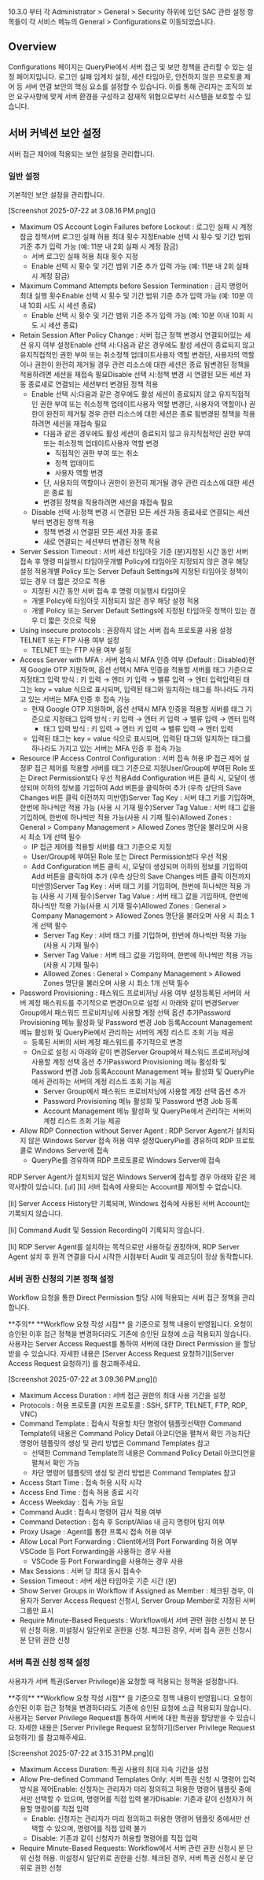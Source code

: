 
<Callout type="info">
10.3.0 부터 각 Administrator &gt; General &gt; Security 하위에 있던 SAC 관련 설정 항목들이 각 서비스 메뉴의 General &gt; Configurations로 이동되었습니다. 
</Callout>

## Overview
Configurations 페이지는 QueryPie에서 서버 접근 및 보안 정책을 관리할 수 있는 설정 페이지입니다. 로그인 실패 임계치 설정, 세션 타임아웃, 안전하지 않은 프로토콜 제어 등 서버 연결 보안의 핵심 요소를 설정할 수 있습니다. 이를 통해 관리자는 조직의 보안 요구사항에 맞게 서버 환경을 구성하고 잠재적 위협으로부터 시스템을 보호할 수 있습니다.

## 서버 커넥션 보안 설정
서버 접근 제어에 적용되는 보안 설정을 관리합니다.

### 일반 설정
기본적인 보안 설정을 관리합니다.

<p align="center">
<div>[Screenshot 2025-07-22 at 3.08.16 PM.png]()</div>
</p>

* Maximum OS Account Login Failures before Lockout : 로그인 실패 시 계정 잠금 정책서버 로그인 실패 허용 최대 횟수 지정Enable 선택 시 횟수 및 기간 범위 기준 추가 입력 가능 (예: 11분 내 2회 실패 시 계정 잠금)
  * 서버 로그인 실패 허용 최대 횟수 지정
  * Enable 선택 시 횟수 및 기간 범위 기준 추가 입력 가능 (예: 11분 내 2회 실패 시 계정 잠금)
* Maximum Command Attempts before Session Termination : 금지 명령어 최대 실행 횟수Enable 선택 시 횟수 및 기간 범위 기준 추가 입력 가능 (예: 10분 이내 10회 시도 시 세션 종료)
  * Enable 선택 시 횟수 및 기간 범위 기준 추가 입력 가능 (예: 10분 이내 10회 시도 시 세션 종료)
* Retain Session After Policy Change : 서버 접근 정책 변경시 연결되어있는 세션 유지 여부 설정Enable 선택 시:다음과 같은 경우에도 활성 세션이 종료되지 않고 유지직접적인 권한 부여 또는 취소정책 업데이트사용자 역할 변경단, 사용자의 역할이나 권한이 완전히 제거될 경우 관련 리소스에 대한 세션은 종료 됨변경된 정책을 적용하려면 세션을 재접속 필요Disable 선택 시:정책 변경 시 연결된 모든 세션 자동 종료새로 연결되는 세션부터 변경된 정책 적용
  * Enable 선택 시:다음과 같은 경우에도 활성 세션이 종료되지 않고 유지직접적인 권한 부여 또는 취소정책 업데이트사용자 역할 변경단, 사용자의 역할이나 권한이 완전히 제거될 경우 관련 리소스에 대한 세션은 종료 됨변경된 정책을 적용하려면 세션을 재접속 필요
    * 다음과 같은 경우에도 활성 세션이 종료되지 않고 유지직접적인 권한 부여 또는 취소정책 업데이트사용자 역할 변경
      * 직접적인 권한 부여 또는 취소
      * 정책 업데이트
      * 사용자 역할 변경
    * 단, 사용자의 역할이나 권한이 완전히 제거될 경우 관련 리소스에 대한 세션은 종료 됨
    * 변경된 정책을 적용하려면 세션을 재접속 필요
  * Disable 선택 시:정책 변경 시 연결된 모든 세션 자동 종료새로 연결되는 세션부터 변경된 정책 적용
    * 정책 변경 시 연결된 모든 세션 자동 종료
    * 새로 연결되는 세션부터 변경된 정책 적용
* Server Session Timeout : 서버 세션 타임아웃 기준 (분)지정된 시간 동안 서버 접속 후 명령 미실행시 타임아웃개별 Policy에 타임아웃 지정되지 않은 경우 해당 설정 적용개별 Policy 또는 Server Default Settings에 지정된 타임아웃 정책이 있는 경우 더 짧은 것으로 적용
  * 지정된 시간 동안 서버 접속 후 명령 미실행시 타임아웃
  * 개별 Policy에 타임아웃 지정되지 않은 경우 해당 설정 적용
  * 개별 Policy 또는 Server Default Settings에 지정된 타임아웃 정책이 있는 경우 더 짧은 것으로 적용
* Using insecure protocols : 권장하지 않는 서버 접속 프로토콜 사용 설정TELNET 또는 FTP 사용 여부 설정
  * TELNET 또는 FTP 사용 여부 설정
* Access Server with MFA : 서버 접속시 MFA 인증 여부 (Default : Disabled)현재 Google OTP 지원하며, 옵션 선택시 MFA 인증을 적용할 서버를 태그 기준으로 지정태그 입력 방식 : 키 입력 → 엔터 키 입력 → 밸류 입력 → 엔터 입력입력된 태그는 key = value 식으로 표시되며, 입력된 태그와 일치하는 태그를 하나라도 가지고 있는 서버는 MFA 인증 후 접속 가능
  * 현재 Google OTP 지원하며, 옵션 선택시 MFA 인증을 적용할 서버를 태그 기준으로 지정태그 입력 방식 : 키 입력 → 엔터 키 입력 → 밸류 입력 → 엔터 입력
    * 태그 입력 방식 : 키 입력 → 엔터 키 입력 → 밸류 입력 → 엔터 입력
  * 입력된 태그는 key = value 식으로 표시되며, 입력된 태그와 일치하는 태그를 하나라도 가지고 있는 서버는 MFA 인증 후 접속 가능
* Resource IP Access Control Configuration : 서버 접속 허용 IP 접근 제어 설정IP 접근 제어를 적용할 서버를 태그 기준으로 지정User/Group에 부여된 Role 또는 Direct Permission보다 우선 적용Add Configuration 버튼 클릭 시, 모달이 생성되며 이하의 정보를 기입하여 Add 버튼을 클릭하여 추가 (우측 상단의 Save Changes 버튼 클릭 이전까지 미반영)Server Tag Key : 서버 태그 키를 기입하며, 한번에 하나씩만 적용 가능 (사용 시 기재 필수)Server Tag Value : 서버 태그 값을 기입하며, 한번에 하나씩만 적용 가능(사용 시 기재 필수)Allowed Zones : General > Company Management > Allowed Zones 명단을 불러오며 사용 시 최소 1개 선택 필수
  * IP 접근 제어를 적용할 서버를 태그 기준으로 지정
  * User/Group에 부여된 Role 또는 Direct Permission보다 우선 적용
  * Add Configuration 버튼 클릭 시, 모달이 생성되며 이하의 정보를 기입하여 Add 버튼을 클릭하여 추가 (우측 상단의 Save Changes 버튼 클릭 이전까지 미반영)Server Tag Key : 서버 태그 키를 기입하며, 한번에 하나씩만 적용 가능 (사용 시 기재 필수)Server Tag Value : 서버 태그 값을 기입하며, 한번에 하나씩만 적용 가능(사용 시 기재 필수)Allowed Zones : General > Company Management > Allowed Zones 명단을 불러오며 사용 시 최소 1개 선택 필수
    * Server Tag Key : 서버 태그 키를 기입하며, 한번에 하나씩만 적용 가능 (사용 시 기재 필수)
    * Server Tag Value : 서버 태그 값을 기입하며, 한번에 하나씩만 적용 가능(사용 시 기재 필수)
    * Allowed Zones : General > Company Management > Allowed Zones 명단을 불러오며 사용 시 최소 1개 선택 필수
* Password Provisioning : 패스워드 프로비저닝 사용 여부 설정등록된 서버의 서버 계정 패스워드를 주기적으로 변경On으로 설정 시 아래와 같이 변경Server Group에서 패스워드 프로비저닝에 사용할 계정 선택 옵션 추가Password Provisioning 메뉴 활성화 및 Password 변경 Job 등록Account Management 메뉴 활성화 및 QueryPie에서 관리하는 서버의 계정 리스트 조회 기능 제공
  * 등록된 서버의 서버 계정 패스워드를 주기적으로 변경
  * On으로 설정 시 아래와 같이 변경Server Group에서 패스워드 프로비저닝에 사용할 계정 선택 옵션 추가Password Provisioning 메뉴 활성화 및 Password 변경 Job 등록Account Management 메뉴 활성화 및 QueryPie에서 관리하는 서버의 계정 리스트 조회 기능 제공
    * Server Group에서 패스워드 프로비저닝에 사용할 계정 선택 옵션 추가
    * Password Provisioning 메뉴 활성화 및 Password 변경 Job 등록
    * Account Management 메뉴 활성화 및 QueryPie에서 관리하는 서버의 계정 리스트 조회 기능 제공
* Allow RDP Connection without Server Agent : RDP Server Agent가 설치되지 않은 Windows Server 접속  허용 여부 설정QueryPie를 경유하여 RDP 프로토콜로 Windows Server에 접속
  * QueryPie를 경유하여 RDP 프로토콜로 Windows Server에 접속

<Callout type="important">
RDP Server Agent가 설치되지 않은 Windows Server에 접속할 경우 아래와 같은 제약사항이 있습니다. 
[ul]
[li]
서버 접속에 사용되는 Account를 제어할 수 없습니다. 

[li]
Server Access History만 기록되며, Windows 접속에 사용된 서버 Account는 기록되지 않습니다. 

[li]
Command Audit 및 Session Recording이 기록되지 않습니다. 

[li]
RDP Server Agent를 설치하는 목적으로만 사용하길 권장하며, RDP Server Agent 설치 후 원격 연결을 다시 시작한 시점부터 Audit 및 레코딩이 정상 동작합니다. 


</Callout>

### 서버 권한 신청의 기본 정책 설정
Workflow 요청을 통한 Direct Permission 할당 시에 적용되는 서버 접근 정책을 관리합니다.

<Callout type="important">
**주의** 
**Workflow 요청 작성 시점** 을 기준으로 정책 내용이 반영됩니다. 요청이 승인된 이후 접근 정책을 변경하더라도 기존에 승인된 요청에 소급 적용되지 않습니다. 
</Callout>

<Callout type="info">
사용자는 Server Access Request를 통하여 서버에 대한 Direct Permission 을 할당받을 수 있습니다. 자세한 내용은 [Server Access Request 요청하기](Server Access Request 요청하기) 를 참고해주세요. 
</Callout>

<p align="center">
<div>[Screenshot 2025-07-22 at 3.09.36 PM.png]()</div>
</p>

* Maximum Access Duration : 서버 접근 권한의 최대 사용 기간을 설정
* Protocols : 허용 프로토콜 (지원 프로토콜 : SSH, SFTP, TELNET, FTP, RDP, VNC)
* Command Template : 접속시 적용할 차단 명령어 템플릿선택한 Command Template의 내용은 Command Policy Detail 아코디언을 펼쳐서 확인 가능차단 명령어 템플릿의 생성 및 관리 방법은 Command Templates 참고
  * 선택한 Command Template의 내용은 Command Policy Detail 아코디언을 펼쳐서 확인 가능
  * 차단 명령어 템플릿의 생성 및 관리 방법은 Command Templates 참고
* Access Start Time : 접속 허용 시작 시각
* Access End Time : 접속 허용 종료 시각
* Access Weekday : 접속 가능 요일
* Command Audit : 접속시 명령어 감사 적용 여부
* Command Detection : 접속 후 Script/Alias 내 금지 명령어 탐지 여부
* Proxy Usage : Agent를 통한 프록시 접속 허용 여부
* Allow Local Port Forwarding : Client에서의 Port Forwarding 허용 여부VSCode 등 Port Forwarding을 사용하는 경우 사용
  * VSCode 등 Port Forwarding을 사용하는 경우 사용
* Max Sessions : 서버 당 최대 동시 접속수
* Session Timeout : 서버 세션 타임아웃 기준 시간 (분)
* Show Server Groups in Workflow if Assigned as Member : 체크된 경우, 이용자가 Server Access Request 신청시, Server Group Member로 지정된 서버 그룹만 표시
* Require Minute-Based Requests : Workflow에서 서버 관련 권한 신청시 분 단위 신청 허용. 미설정시 일단위로 권한을 신청. 체크된 경우, 서버 접속 권한 신청시 분 단위 권한 신청

### 서버 특권 신청 정책 설정
사용자가 서버 특권(Server Privilege)을 요청할 때 적용되는 정책을 설정합니다.

<Callout type="important">
**주의** 
**Workflow 요청 작성 시점** 을 기준으로 정책 내용이 반영됩니다. 요청이 승인된 이후 접근 정책을 변경하더라도 기존에 승인된 요청에 소급 적용되지 않습니다. 
</Callout>

<Callout type="info">
사용자는 Server Privilege Request를 통하여 서버에 대한 특권을 할당받을 수 있습니다. 자세한 내용은 [Server Privilege Request 요청하기](Server Privilege Request 요청하기) 를 참고해주세요. 
</Callout>

<p align="center">
<div>[Screenshot 2025-07-22 at 3.15.31 PM.png]()</div>
</p>

* Maximum Access Duration: 특권 사용의 최대 지속 기간을 설정
* Allow Pre-defined Command Templates Only: 서버 특권 신청 시 명령어 입력 방식을 제어Enable: 신청자는 관리자가 미리 정의하고 허용한 명령어 템플릿 중에서만 선택할 수 있으며, 명령어를 직접 입력 불가Disable: 기존과 같이 신청자가 허용할 명령어를 직접 입력
  * Enable: 신청자는 관리자가 미리 정의하고 허용한 명령어 템플릿 중에서만 선택할 수 있으며, 명령어를 직접 입력 불가
  * Disable: 기존과 같이 신청자가 허용할 명령어를 직접 입력
* Require Minute-Based Requests: Workflow에서 서버 관련 권한 신청시 분 단위 신청 허용. 미설정시 일단위로 권한을 신청. 체크된 경우, 서버 특권 신청시 분 단위로 권한 신청

